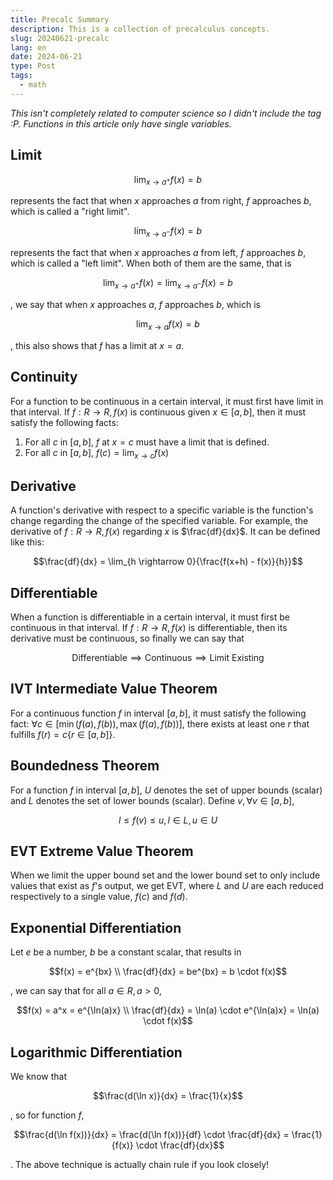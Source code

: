 ```yaml
---
title: Precalc Summary
description: This is a collection of precalculus concepts.
slug: 20240621-precalc
lang: en
date: 2024-06-21
type: Post
tags:
  - math
---
```


_This isn't completely related to computer science so I didn't include the tag :P. Functions in this article only have
single variables._

## Limit

```math
\lim_{x \rightarrow a^{+}}{f(x)} = b
```

represents the fact that when $x$ approaches $a$ from right, $f$ approaches $b$, which is called a "right limit".

```math
\lim_{x \rightarrow a^{-}}{f(x)} = b
```

represents the fact that when $x$ approaches $a$ from left, $f$ approaches $b$, which is called a "left limit".
When both of them are the same, that is

```math
\lim_{x \rightarrow a^{+}}{f(x)} = \lim_{x \rightarrow a^{-}}{f(x)} = b
```

, we say that when $x$ approaches $a$, $f$ approaches $b$, which is

```math
\lim_{x \rightarrow a}{f(x)} = b
```

, this also shows that $f$ has a limit at $x=a$.

## Continuity

For a function to be continuous in a certain interval, it must first have limit in that interval. If $f: R \rightarrow R, f(x)$ is
continuous given $x \in [a,b]$, then it must satisfy the following facts:

1. For all $c$ in $[a,b]$, $f$ at $x=c$ must have a limit that is defined.
2. For all $c$ in $[a,b]$, $f(c) = \lim_{x \rightarrow c}{f(x)}$

## Derivative

A function's derivative with respect to a specific variable is the function's change regarding the change of the specified variable.
For example, the derivative of $f: R \rightarrow R, f(x)$ regarding $x$ is $\frac{df}{dx}$.
It can be defined like this:

```math
\frac{df}{dx} = \lim_{h \rightarrow 0}{\frac{f(x+h) - f(x)}{h}}
```

## Differentiable

When a function is differentiable in a certain interval, it must first be continuous in that interval. If $f: R \rightarrow R, f(x)$
is differentiable, then its derivative must be continuous, so finally we can say that

```math
\text{Differentiable} \implies \text{Continuous} \implies \text{Limit Existing}
```

## IVT Intermediate Value Theorem

For a continuous function $f$ in interval $[a,b]$, it must satisfy the following fact: $\forall c \in [\min(f(a), f(b)), \max(f(a), f(b)) ]$,
there exists at least one $r$ that fulfills $f(r) = c \{r \in [a,b]\}$.

## Boundedness Theorem

For a function $f$ in interval $[a,b]$, $U$ denotes the set of upper bounds (scalar) and $L$ denotes the set of lower bounds (scalar).
Define $v, \forall v \in [a, b]$,

```math
l \leq f(v) \leq u, l \in L, u \in U
```

## EVT Extreme Value Theorem

When we limit the upper bound set and the lower bound set to only include values that exist as $f$'s output, we get EVT,
where $L$ and $U$ are each reduced respectively to a single value, $f(c)$ and $f(d)$.

## Exponential Differentiation

Let $e$ be a number, $b$ be a constant scalar, that results in

```math
f(x) = e^{bx} \\
\frac{df}{dx} = be^{bx} = b \cdot f(x)
```

, we can say that for all $a \in R, a > 0$,

```math
f(x) = a^x = e^{\ln(a)x} \\
\frac{df}{dx} = \ln(a) \cdot e^{\ln(a)x} = \ln(a) \cdot f(x)
```

## Logarithmic Differentiation

We know that

```math
\frac{d(\ln x)}{dx} = \frac{1}{x}
```

,
so for function $f$,

```math
\frac{d(\ln f(x))}{dx} = \frac{d(\ln f(x))}{df} \cdot \frac{df}{dx} = \frac{1}{f(x)} \cdot \frac{df}{dx}
```

. The above technique is actually chain rule if you look closely!
